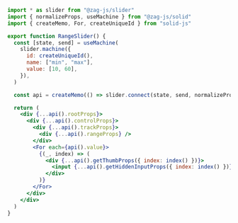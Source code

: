 ```jsx
import * as slider from "@zag-js/slider"
import { normalizeProps, useMachine } from "@zag-js/solid"
import { createMemo, For, createUniqueId } from "solid-js"

export function RangeSlider() {
  const [state, send] = useMachine(
    slider.machine({
      id: createUniqueId(),
      name: ["min", "max"],
      value: [10, 60],
    }),
  )

  const api = createMemo(() => slider.connect(state, send, normalizeProps))

  return (
    <div {...api().rootProps}>
      <div {...api().controlProps}>
        <div {...api().trackProps}>
          <div {...api().rangeProps} />
        </div>
        <For each={api().value}>
          {(_, index) => (
            <div {...api().getThumbProps({ index: index() })}>
              <input {...api().getHiddenInputProps({ index: index() })} />
            </div>
          )}
        </For>
      </div>
    </div>
  )
}
```

